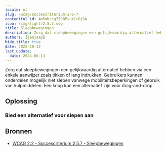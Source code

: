 ```yaml
---
locale: nl
slug: /wcag/succescriterium-2-5-7
contentful_id: 4m5nhckg7J98PsuXjrDj9A
icon: /img/light/2.5.7.svg
title: Sleepbewegingen
description: Zorg dat sleepbewegingen een gelijkwaardig alternatief hebben via een enkele aanwijzer. Gebruikers kunnen onderdelen mogelijk niet slepen vanwege mobiliteitsbeperkingen of aangepaste invoerapparaten.
authors: [janjaap]
hide_title: true
date: 2023-10-12
last_update:
  date: 2024-06-13
---
```


<Hero
  title="Sleepbewegingen"
  image="/img/light/2.5.7.svg"
  alt="WCAG 2.5.7 - Logo"
  prefix="Succescriterium 2.5.7"
  suffix="Niveau AA"
/>

Zorg dat sleepbewegingen een gelijkwaardig alternatief hebben via een enkele aanwijzer zoals tikken of lang indrukken. Gebruikers kunnen onderdelen mogelijk niet slepen vanwege mobiliteitsbeperkingen of gebruik van hulpmiddelen. Een knop kan een alternatief zijn voor drag-and-drop.

## Oplossing

### Bied een alternatief voor slepen aan

<CodeSample id="dragging-movements" locale="nl"/>

## Bronnen

- [WCAG 2.2 - Succescriterium 2.5.7 - Sleepbewegingen](https://www.w3.org/Translations/WCAG22-nl/#dragging-movements)
